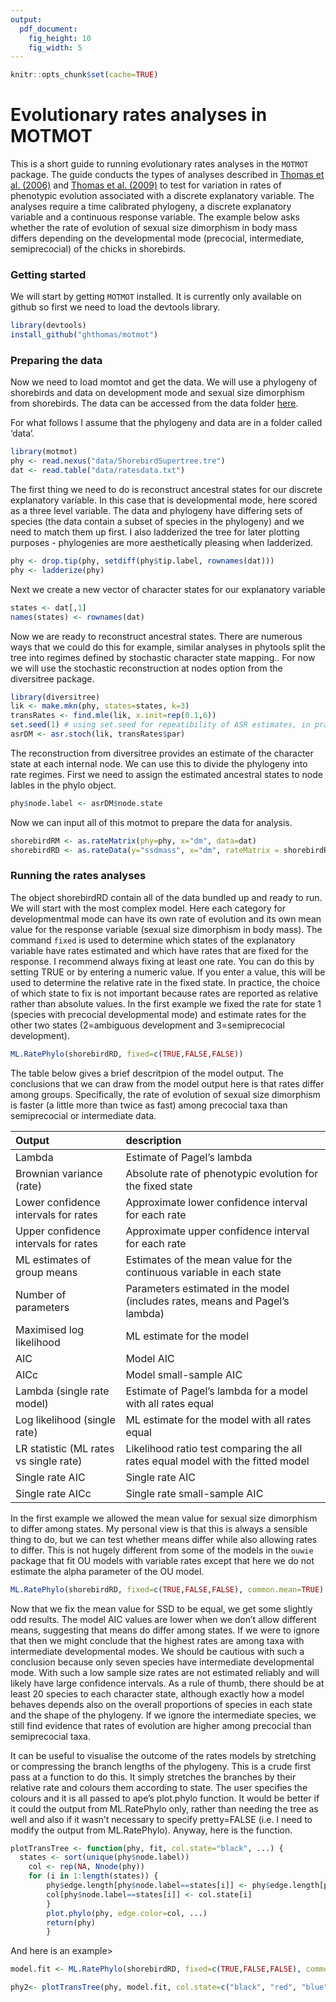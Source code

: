 ```yaml
---
output:
  pdf_document:
    fig_height: 10
    fig_width: 5
---
```

```r
knitr::opts_chunk$set(cache=TRUE)
```

Evolutionary rates analyses in MOTMOT
=====================================

This is a short guide to running evolutionary rates analyses in the ```MOTMOT``` package. The guide conducts the types of analyses described in [Thomas et al. (2006)](http://www.ncbi.nlm.nih.gov/pmc/articles/PMC1634920/) and [Thomas et al. (2009)](http://www.tau.ac.il/lifesci/departments/zoology/members/meiri/documents/Thomasetal2009sizediversificationinAnolis.pdf) to test for variation in rates of phenotypic evolution associated with a discrete explanatory variable. The analyses require a time calibrated phylogeny, a discrete explanatory variable and a continuous response variable. The example below asks whether the rate of evolution of sexual size dimorphism in body mass differs depending on the developmental mode (precocial, intermediate, semiprecocial) of the chicks in shorebirds.

### Getting started
We will start by getting ```MOTMOT``` installed. It is currently only available on github so first we need to load the devtools library.


```r
library(devtools)
install_github("ghthomas/motmot")
```

### Preparing the data
Now we need to load momtot and get the data. We will use a phylogeny of shorebirds and data on development mode and sexual size dimorphism from shorebirds. The data can be accessed from the data folder [here](https://github.com/ghthomas/Comparative-analysis-examples).

For what follows I assume that the phylogeny and data are in a folder called 'data'.

```r
library(motmot)
phy <- read.nexus("data/ShorebirdSupertree.tre")
dat <- read.table("data/ratesdata.txt")
```

The first thing we need to do is reconstruct ancestral states for our discrete explanatory variable. In this case that is developmental mode, here scored as a three level variable. The data and phylogeny have differing sets of species (the data contain a subset of species in the phylogeny) and we need to match them up first. I also ladderized the tree for later plotting purposes - phylogenies are more aesthetically pleasing when ladderized.

```r
phy <- drop.tip(phy, setdiff(phy$tip.label, rownames(dat)))
phy <- ladderize(phy)
```

Next we create a new vector of character states for our explanatory variable

```r
states <- dat[,1]
names(states) <- rownames(dat)
```

Now we are ready to reconstruct ancestral states. There are numerous ways that we could do this for example, similar analyses in phytools split the tree into regimes defined by stochastic character state mapping.. For now we will use the stochastic reconstruction at nodes option from the diversitree package.

```r
library(diversitree)
lik <- make.mkn(phy, states=states, k=3)
transRates <- find.mle(lik, x.init=rep(0.1,6))
set.seed(1) # using set.seed for repeatibility of ASR estimates, in practice it is useful to explore many reconstructions
asrDM <- asr.stoch(lik, transRates$par)
```

The reconstruction from diversitree provides an estimate of the character state at each internal node. We can use this to divide the phylogeny into rate regimes. First we need to assign the estimated ancestral states to node lables in the phylo object.

```r
phy$node.label <- asrDM$node.state
```

Now we can input all of this motmot to prepare the data for analysis.
```r
shorebirdRM <- as.rateMatrix(phy=phy, x="dm", data=dat)
shorebirdRD <- as.rateData(y="ssdmass", x="dm", rateMatrix = shorebirdRM, phy=NULL, data=dat, log.y=FALSE)
```

### Running the rates analyses
The object shorebirdRD contain all of the data bundled up and ready to run. We will start with the most complex model. Here each category for developmentmal mode can have its own rate of evolution and its own mean value for the response variable (sexual size dimorphism in body mass). The command ```fixed``` is used to determine which states of the explanatory variable have rates estimated and which have rates that are fixed for the response. I recommend always fixing at least one rate. You can do this by setting TRUE or by entering a numeric value. If you enter a value, this will be used to determine the relative rate in the fixed state. In practice, the choice of which state to fix is not important because rates are reported as relative rather than absolute values. In the first example we fixed the rate for state 1 (species with precocial developmental mode) and estimate rates for the other two states (2=ambiguous development and 3=semiprecocial development).

```r
ML.RatePhylo(shorebirdRD, fixed=c(TRUE,FALSE,FALSE))
```

The table below gives a brief descritpion of the model output. The conclusions that we can draw from the model output here is that rates differ among groups. Specifically, the rate of evolution of sexual size dimorphism is faster (a little more than twice as fast) among precocial taxa than semiprecocial or intermediate data.

|  Output  |  description  |  
|:------|:------------|
|Lambda    |Estimate of Pagel's lambda          |
|Brownian variance (rate)     |Absolute rate of phenotypic evolution for the fixed state          |
|Lower confidence intervals for rates     |Approximate lower confidence interval for each rate          |
|Upper confidence intervals for rates     |Approximate upper confidence interval for each rate           |
|ML estimates of group means     |Estimates of the mean value for the continuous variable in each state          |
|Number of parameters     |Parameters estimated in the model (includes rates, means and Pagel's lambda)          |
|Maximised log likelihood     |ML estimate for the model          |
|AIC     |Model AIC           |
|AICc     |Model small-sample AIC          |
|Lambda (single rate model)     |Estimate of Pagel's lambda for a model with all rates equal          |
|Log likelihood (single rate)     |ML estimate for the model with all rates equal           |
|LR statistic (ML rates vs single rate)     |Likelihood ratio test comparing the all rates equal model with the fitted model          |
|Single rate AIC     |Single rate AIC          |
|Single rate AICc     |Single rate small-sample AIC          |


In the first example we allowed the mean value for sexual size dimorphism to differ among states. My personal view is that this is always a sensible thing to do, but we can test whether means differ while also allowing rates to differ. This is not hugely different from some of the models in the ```ouwie``` package that fit OU models with variable rates except that here we do not estimate the alpha parameter of the OU model.

```r
ML.RatePhylo(shorebirdRD, fixed=c(TRUE,FALSE,FALSE), common.mean=TRUE)
```

Now that we fix the mean value for SSD to be equal, we get some slightly odd results. The model AIC values are lower when we don't allow different means, suggesting that means do differ among states. If we were to ignore that then we might conclude that the highest rates are among taxa with intermediate developmental modes. We should be cautious with such a conclusion because only seven species have intermediate developmental mode. With such a low sample size rates are not estimated reliably and will likely have large confidence intervals. As a rule of thumb, there should be at least 20 species to each character state, although exactly how a model behaves depends also on the overall proportions of species in each state and the shape of the phylogeny. If we ignore the intermediate species, we still find evidence that rates of evolution are higher among precocial than semiprecocial taxa.

It can be useful to visualise the outcome of the rates models by stretching or compressing the branch lengths of the phylogeny. This is a crude first pass at a function to do this. It simply stretches the branches by their relative rate and colours them according to state. The user specifies the colours and it is all passed to ape's plot.phylo function. It would be better if it could the output from ML.RatePhylo only, rather than needing the tree as well and also if it wasn't necessary to specify pretty=FALSE (i.e. I need to modify the output from ML.RatePhylo). Anyway, here is the function.

```r
plotTransTree <- function(phy, fit, col.state="black", ...) {
  states <- sort(unique(phy$node.label))
	col <- rep(NA, Nnode(phy))
	for (i in 1:length(states)) {
		phy$edge.length[phy$node.label==states[i]] <- phy$edge.length[phy$node.label==states[i]] * fit$MLRate[i]
		col[phy$node.label==states[i]] <- col.state[i]	
		}
		plot.phylo(phy, edge.color=col, ...)
		return(phy)
		}
```

And here is an example>

```r
model.fit <- ML.RatePhylo(shorebirdRD, fixed=c(TRUE,FALSE,FALSE), common.mean=FALSE, pretty=FALSE)

phy2<- plotTransTree(phy, model.fit, col.state=c("black", "red", "blue"), show.tip.label=FALSE)
```



